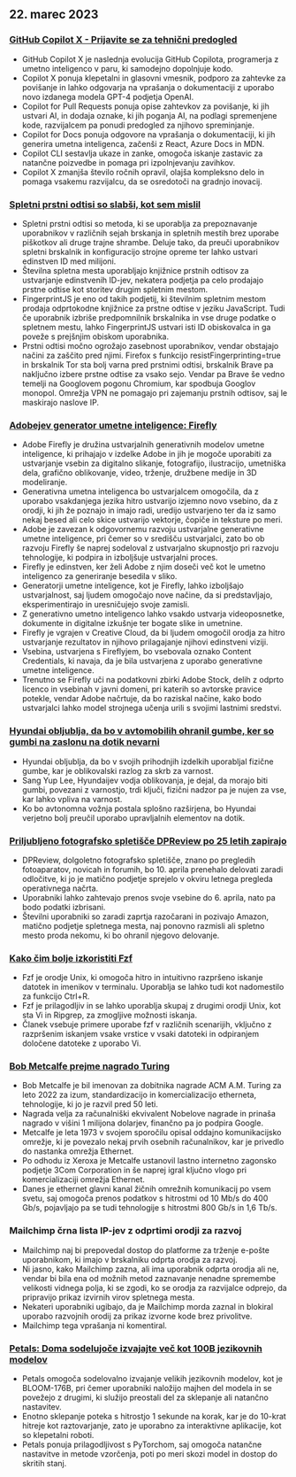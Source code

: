 

<CallToAction />

<Steps>

## 22. marec 2023

### [GitHub Copilot X - Prijavite se za tehnični predogled](https://github.blog/2023-03-22-github-copilot-x-the-ai-powered-developer-experience/?ref=hackernewsgpt.com)

- GitHub Copilot X je naslednja evolucija GitHub Copilota, programerja z umetno inteligenco v paru, ki samodejno dopolnjuje kodo.
- Copilot X ponuja klepetalni in glasovni vmesnik, podporo za zahtevke za povišanje in lahko odgovarja na vprašanja o dokumentaciji z uporabo novo izdanega modela GPT-4 podjetja OpenAI.
- Copilot for Pull Requests ponuja opise zahtevkov za povišanje, ki jih ustvari AI, in dodaja oznake, ki jih poganja AI, na podlagi spremenjene kode, razvijalcem pa ponudi predogled za njihovo spreminjanje.
- Copilot for Docs ponuja odgovore na vprašanja o dokumentaciji, ki jih generira umetna inteligenca, začenši z React, Azure Docs in MDN.
- Copilot CLI sestavlja ukaze in zanke, omogoča iskanje zastavic za natančne poizvedbe in pomaga pri izpolnjevanju zavihkov.
- Copilot X zmanjša število ročnih opravil, olajša kompleksno delo in pomaga vsakemu razvijalcu, da se osredotoči na gradnjo inovacij.

### [Spletni prstni odtisi so slabši, kot sem mislil](https://www.bitestring.com/posts/2023-03-19-web-fingerprinting-is-worse-than-I-thought.html?ref=hackernewsgpt.com)

- Spletni prstni odtisi so metoda, ki se uporablja za prepoznavanje uporabnikov v različnih sejah brskanja in spletnih mestih brez uporabe piškotkov ali druge trajne shrambe. Deluje tako, da preuči uporabnikov spletni brskalnik in konfiguracijo strojne opreme ter lahko ustvari edinstven ID med milijoni.
- Številna spletna mesta uporabljajo knjižnice prstnih odtisov za ustvarjanje edinstvenih ID-jev, nekatera podjetja pa celo prodajajo prstne odtise kot storitev drugim spletnim mestom.
- FingerprintJS je eno od takih podjetij, ki številnim spletnim mestom prodaja odprtokodne knjižnice za prstne odtise v jeziku JavaScript. Tudi če uporabnik izbriše predpomnilnik brskalnika in vse druge podatke o spletnem mestu, lahko FingerprintJS ustvari isti ID obiskovalca in ga poveže s prejšnjim obiskom uporabnika.
- Prstni odtisi močno ogrožajo zasebnost uporabnikov, vendar obstajajo načini za zaščito pred njimi. Firefox s funkcijo resistFingerprinting=true in brskalnik Tor sta bolj varna pred prstnimi odtisi, brskalnik Brave pa naključno izbere prstne odtise za vsako sejo. Vendar pa Brave še vedno temelji na Googlovem pogonu Chromium, kar spodbuja Googlov monopol. Omrežja VPN ne pomagajo pri zajemanju prstnih odtisov, saj le maskirajo naslove IP.

### [Adobejev generator umetne inteligence: Firefly](https://www.adobe.com/sensei/generative-ai/firefly.html?ref=hackernewsgpt.com)

- Adobe Firefly je družina ustvarjalnih generativnih modelov umetne inteligence, ki prihajajo v izdelke Adobe in jih je mogoče uporabiti za ustvarjanje vsebin za digitalno slikanje, fotografijo, ilustracijo, umetniška dela, grafično oblikovanje, video, trženje, družbene medije in 3D modeliranje.
- Generativna umetna inteligenca bo ustvarjalcem omogočila, da z uporabo vsakdanjega jezika hitro ustvarijo izjemno novo vsebino, da z orodji, ki jih že poznajo in imajo radi, uredijo ustvarjeno ter da iz samo nekaj besed ali celo skice ustvarijo vektorje, čopiče in teksture po meri.
- Adobe je zavezan k odgovornemu razvoju ustvarjalne generativne umetne inteligence, pri čemer so v središču ustvarjalci, zato bo ob razvoju Firefly še naprej sodeloval z ustvarjalno skupnostjo pri razvoju tehnologije, ki podpira in izboljšuje ustvarjalni proces.
- Firefly je edinstven, ker želi Adobe z njim doseči več kot le umetno inteligenco za generiranje besedila v sliko.
- Generatorji umetne inteligence, kot je Firefly, lahko izboljšajo ustvarjalnost, saj ljudem omogočajo nove načine, da si predstavljajo, eksperimentirajo in uresničujejo svoje zamisli.
- Z generativno umetno inteligenco lahko vsakdo ustvarja videoposnetke, dokumente in digitalne izkušnje ter bogate slike in umetnine.
- Firefly je vgrajen v Creative Cloud, da bi ljudem omogočil orodja za hitro ustvarjanje rezultatov in njihovo prilagajanje njihovi edinstveni viziji.
- Vsebina, ustvarjena s Fireflyjem, bo vsebovala oznako Content Credentials, ki navaja, da je bila ustvarjena z uporabo generativne umetne inteligence.
- Trenutno se Firefly uči na podatkovni zbirki Adobe Stock, delih z odprto licenco in vsebinah v javni domeni, pri katerih so avtorske pravice potekle, vendar Adobe načrtuje, da bo raziskal načine, kako bodo ustvarjalci lahko model strojnega učenja urili s svojimi lastnimi sredstvi.

### [Hyundai obljublja, da bo v avtomobilih ohranil gumbe, ker so gumbi na zaslonu na dotik nevarni](https://www.thedrive.com/news/hyundai-promises-to-keep-buttons-in-cars-because-touchscreen-controls-are-dangerous?ref=hackernewsgpt.com)

- Hyundai obljublja, da bo v svojih prihodnjih izdelkih uporabljal fizične gumbe, kar je oblikovalski razlog za skrb za varnost.
- Sang Yup Lee, Hyundaijev vodja oblikovanja, je dejal, da morajo biti gumbi, povezani z varnostjo, trdi ključi, fizični nadzor pa je nujen za vse, kar lahko vpliva na varnost.
- Ko bo avtonomna vožnja postala splošno razširjena, bo Hyundai verjetno bolj preučil uporabo upravljalnih elementov na dotik.

### [Priljubljeno fotografsko spletišče DPReview po 25 letih zapirajo](https://www.dpreview.com/news/5901145460/dpreview-com-to-close?ref=hackernewsgpt.com)

- DPReview, dolgoletno fotografsko spletišče, znano po pregledih fotoaparatov, novicah in forumih, bo 10. aprila prenehalo delovati zaradi odločitve, ki jo je matično podjetje sprejelo v okviru letnega pregleda operativnega načrta.
- Uporabniki lahko zahtevajo prenos svoje vsebine do 6. aprila, nato pa bodo podatki izbrisani.
- Številni uporabniki so zaradi zaprtja razočarani in pozivajo Amazon, matično podjetje spletnega mesta, naj ponovno razmisli ali spletno mesto proda nekomu, ki bo ohranil njegovo delovanje.

### [Kako čim bolje izkoristiti Fzf](https://andrew-quinn.me/fzf/?ref=hackernewsgpt.com)

- Fzf je orodje Unix, ki omogoča hitro in intuitivno razpršeno iskanje datotek in imenikov v terminalu. Uporablja se lahko tudi kot nadomestilo za funkcijo Ctrl+R.
- Fzf je prilagodljiv in se lahko uporablja skupaj z drugimi orodji Unix, kot sta Vi in Ripgrep, za zmogljive možnosti iskanja.
- Članek vsebuje primere uporabe fzf v različnih scenarijih, vključno z razpršenim iskanjem vsake vrstice v vsaki datoteki in odpiranjem določene datoteke z uporabo Vi.

### [Bob Metcalfe prejme nagrado Turing](https://amturing.acm.org/?2023=&ref=hackernewsgpt.com)

- Bob Metcalfe je bil imenovan za dobitnika nagrade ACM A.M. Turing za leto 2022 za izum, standardizacijo in komercializacijo etherneta, tehnologije, ki jo je razvil pred 50 leti.
- Nagrada velja za računalniški ekvivalent Nobelove nagrade in prinaša nagrado v višini 1 milijona dolarjev, finančno pa jo podpira Google.
- Metcalfe je leta 1973 v svojem sporočilu opisal oddajno komunikacijsko omrežje, ki je povezalo nekaj prvih osebnih računalnikov, kar je privedlo do nastanka omrežja Ethernet.
- Po odhodu iz Xeroxa je Metcalfe ustanovil lastno internetno zagonsko podjetje 3Com Corporation in še naprej igral ključno vlogo pri komercializaciji omrežja Ethernet.
- Danes je ethernet glavni kanal žičnih omrežnih komunikacij po vsem svetu, saj omogoča prenos podatkov s hitrostmi od 10 Mb/s do 400 Gb/s, pojavljajo pa se tudi tehnologije s hitrostmi 800 Gb/s in 1,6 Tb/s.

### Mailchimp črna lista IP-jev z odprtimi orodji za razvoj

- Mailchimp naj bi prepovedal dostop do platforme za trženje e-pošte uporabnikom, ki imajo v brskalniku odprta orodja za razvoj.
- Ni jasno, kako Mailchimp zazna, ali ima uporabnik odprta orodja ali ne, vendar bi bila ena od možnih metod zaznavanje nenadne spremembe velikosti vidnega polja, ki se zgodi, ko se orodja za razvijalce odprejo, da pripravijo prikaz izvirnih virov spletnega mesta.
- Nekateri uporabniki ugibajo, da je Mailchimp morda zaznal in blokiral uporabo razvojnih orodij za prikaz izvorne kode brez privolitve.
- Mailchimp tega vprašanja ni komentiral.

### [Petals: Doma sodelujoče izvajajte več kot 100B jezikovnih modelov](https://petals.ml/?ref=hackernewsgpt.com)

- Petals omogoča sodelovalno izvajanje velikih jezikovnih modelov, kot je BLOOM-176B, pri čemer uporabniki naložijo majhen del modela in se povežejo z drugimi, ki služijo preostali del za sklepanje ali natančno nastavitev.
- Enotno sklepanje poteka s hitrostjo 1 sekunde na korak, kar je do 10-krat hitreje kot raztovarjanje, zato je uporabno za interaktivne aplikacije, kot so klepetalni roboti.
- Petals ponuja prilagodljivost s PyTorchom, saj omogoča natančne nastavitve in metode vzorčenja, poti po meri skozi model in dostop do skritih stanj.

</Steps>
